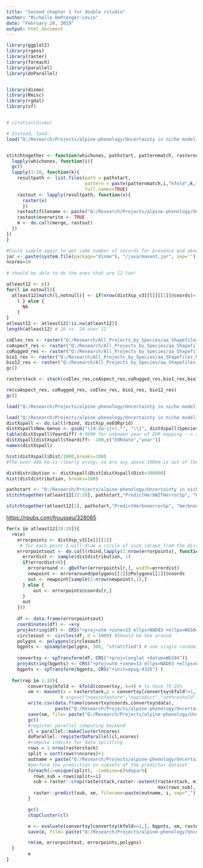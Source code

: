 ```yaml
---
title: "Second chapter 1 for double rstudio"
author: "Michelle DePrenger-Levin"
date: "February 28, 2019"
output: html_document
---
```

```r

library(ggplot2)
library(rgeos)
library(raster)
library(foreach)
library(parallel)
library(doParallel)


library(dismo)
library(Rmisc)
library(rgdal)
library(sf)


# citation(dismo)

# Instead, load:
load("Q:/Research/Projects/alpine-phenology/Uncertainty in niche modeling/Data/distXsp_v3.Rda")


stitchtogether <- function(whichones, pathstart, patternmatch, rasternames){
  lapply(whichones, function(i){
  gc()
  lapply(1:10, function(k){
    resultpath <- list.files(path = pathstart, 
                             pattern = paste(patternmatch,i,"kfold",k,"_",sep=""), 
                             full.names=TRUE)
    rastout <- lapply(resultpath, function(x){
      raster(x)
      })
    rastout$filename <- paste("Q:/Research/Projects/alpine-phenology/Uncertainty in niche modeling/RMaxEnt_herb_herbpluserror/ProbTiffSp",i,rasternames,k,".tif", sep="")
    rastout$overwrite <- TRUE
    m <- do.call(merge, rastout)
  })
})
}

```

```r


#Could sample again to get same number of records for presence and absence for each
jar <- paste(system.file(package="dismo"), "/java/maxent.jar", sep='')
ncores=10
    
# should be able to do the ones that are 12 too!

atleast12 <- c()
for(l in notnull){
  atleast12[match(l,notnull)] <- if(nrow(distXsp_v3[[l]][[1]]@coords)>11){ 
    l } else {
      NA
    }
}
atleast12 <- atleast12[!is.na(atleast12)] 
length(atleast12) # 28 vs. 24 over 12

coElev_res <- raster("Q:/Research/All_Projects_by_Species/aa_Shapefiles_Maps/aa_GENERAL_non-species_files/All_General_Background_Layers/NationalMapUSDA_DEM_aroundcolorado/ElevationResampled_bioclim.tif")
coAspect_res <- raster("Q:/Research/All_Projects_by_Species/aa_Shapefiles_Maps/aa_GENERAL_non-species_files/All_General_Background_Layers/NationalMapUSDA_DEM_aroundcolorado/AspectResampled_bioclim.tif")
coRugged_res <- raster("Q:/Research/All_Projects_by_Species/aa_Shapefiles_Maps/aa_GENERAL_non-species_files/All_General_Background_Layers/NationalMapUSDA_DEM_aroundcolorado/RuggedResampled_bioclim.tif")
bio1_res <- raster("Q:/Research/All_Projects_by_Species/aa_Shapefiles_Maps/aa_GENERAL_non-species_files/All_General_Background_Layers/NationalMapUSDA_DEM_aroundcolorado/Bio1Resampled_bioclim.tif")
bio12_res <- raster("Q:/Research/All_Projects_by_Species/aa_Shapefiles_Maps/aa_GENERAL_non-species_files/All_General_Background_Layers/NationalMapUSDA_DEM_aroundcolorado/Bio12Resampled_bioclim.tif")
gc()

rasterstack <- stack(coElev_res,coAspect_res,coRugged_res,bio1_res,bio12_res)

rm(coAspect_res, coRugged_res, coElev_res, bio1_res, bio12_res)
gc()

load("Q:/Research/Projects/alpine-phenology/Uncertainty in niche modeling/Data/bgHerb.Rda")

load("Q:/Research/Projects/alpine-phenology/Uncertainty in niche modeling/Data/distXsp_noEORgrid.Rda")
distXspall <- do.call(rbind, distXsp_noEORgrid)
distXspall$New.Genus <- gsub("([A-Za-z]+).*", "\\1", distXspall$Species)
table(distXspall$Yeardiff) # 9999 for unknown year of EOR mapping --> removed now
distXspall[distXspall$Yeardiff< -100,c("EORdate","year")]
names(distXspall)

hist(distXspall$Dist/1000,breaks=100)
#The over 400 km is clearly wrong; so are any above 300km is out of the state (if point is in the middle) so need to cutoff below 300,000

distdistribution <- distXspall$Dist[distXspall$Dist<300000]
hist(distdistribution, breaks=100)

```

```r


pathstart <- "Q:/Research/Projects/alpine-phenology/Uncertainty in niche modeling/RMaxEnt_herb_herbpluserror/"
stitchtogether(atleast12[22:28], pathstart,"PredictHerbWITHerrorSp", "HerbWITHerrorkfold")

stitchtogether(atleast12[1], pathstart,"PredictHerbnoerrorSp", "Herbnoerrorkfold")
```



<https://rpubs.com/frousseu/328065> 

```r

for(x in atleast12[20:28]){
  rm(e)
    errorpoints <- distXsp_v3[[x]][[1]]
     # for each point I will draw a circle of size (drawn from the distribution of error seen distXspall$Dist) and then pick a random point along the circle.
    errorpointsout <- do.call(rbind,lapply(1:nrow(errorpoints), function(r){
      errordist <- sample(distdistribution, 1)
      if(errordist>0){
        erroraround <- gBuffer(errorpoints[r,], width=errordist)
        newpoint <- erroraround@polygons[[1]]@Polygons[[1]]@coords
        out <- newpoint[sample(1:nrow(newpoint),1),]
      } else {
          out <- errorpoints@coords[r,]
      }
      out
    }))
    
    df <- data.frame(errorpointsout)
    coordinates(df) <- ~x+y
    proj4string(df) <- CRS("+proj=utm +zone=13 ellps=NAD83 +ellps=WGS84")
    circlesout <- circles(df, d = 5000) #Should be 5km around
    polygns <- polygons(circlesout)
    bgpnts <- spsample(polygns, 300, "stratified") # one single random location in each 'cell' 
    
    convertxy <- spTransform(df, CRS("+proj=longlat +datum=WGS84"))
    proj4string(bgpnts) <- CRS("+proj=utm +zone=13 ellps=NAD83 +ellps=WGS84")
    bgpnts <- spTransform(bgpnts, CRS("+init=epsg:4326") )
        
  for(rep in 1:10){
        convertxy$kfold <- kfold(convertxy, k=4) # to have 75:25%
        xm <- maxent(x = rasterstack,p = convertxy[convertxy$kfold!=1,], a = bgpnts@coords) # ,
                    # args=c("noautofeature","noproduct","nothreshold"))
        write.csv(data.frame(convertxy@coords,convertxy@data),
                  paste("Q:/Research/Projects/alpine-phenology/Uncertainty in niche modeling/RMaxEnt_herb_herbpluserror/presenceHerbWITHerrorSp",x,"kfold",rep,".csv", sep=""))
        save(xm, file= paste("Q:/Research/Projects/alpine-phenology/Uncertainty in niche modeling/RMaxEnt_herb_herbpluserror/maxentHerbWITHerrorSp",x,"kfold",rep,".Rda", sep=""))
        gc()
        #register parallel computing backend
        cl = parallel::makeCluster(ncores)
        doParallel::registerDoParallel(cl,ncores)
        #compute indices for data splitting
        rows = 1:nrow(rasterstack)
        split = sort(rows%%ncores)+1
        outname = paste("Q:/Research/Projects/alpine-phenology/Uncertainty in niche modeling/RMaxEnt_herb_herbpluserror/PredictHerbWITHerrorSp", x,"kfold",rep, sep="")
        #perform the prediction on subsets of the predictor dataset
        foreach(i=unique(split), .combine=c)%dopar%{
          rows_sub = rows[split==i]
          sub = raster::crop(rasterstack,raster::extent(rasterstack, min(rows_sub),
                                                        max(rows_sub), 1, ncol(rasterstack)))
          raster::predict(sub, xm, filename=paste(outname, i, sep="_"), overwrite=TRUE)
        }

        gc()
        stopCluster(cl)

        e <- evaluate(convertxy[convertxy$kfold==1,], bgpnts, xm, rasterstack)
        save(e, file= paste("Q:/Research/Projects/alpine-phenology/Uncertainty in niche modeling/RMaxEnt_herb_herbpluserror/evaluateHerbWITHerrorSp",x,"kfold",rep,".Rda", sep=""))

        rm(xm, errorpointout, errorpoints,polygns)
  }
        e
}

```


